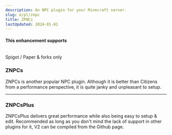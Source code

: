 ```yaml
---
description: An NPC plugin for your Minecraft server.
slug: e/pl/znpc
title: ZPNCs
lastUpdated: 2024-01-01
---
```



#### This enhancement supports
<br/>
<MainStatusPill warning>Spigot / Paper & forks only</MainStatusPill>
<br/>

### ZNPCs

ZNPCs is another popular NPC plugin. Although it is better than Citizens from a performance perspective, it is quite janky and unpleasant to setup.

<LinkCard
  title="Spigot"
  description="View ZNPC's official Spigot page for downloading the plugin."
  href="https://www.spigotmc.org/resources/znpcs.80940/"
/>

---

### ZNPCsPlus

ZNPCsPlus delivers great performance while also being easy to setup & edit. Recommended as long as you don't mind the lack of support in other plugins for it, V2 can be compiled from the Github page.

<LinkCard
  title="Github"
  description="View ZNPCPlus's official Github page for downloading the plugin."
  href="https://github.com/Pyrbu/ZNPCsPlus/tree/2.X"
/>